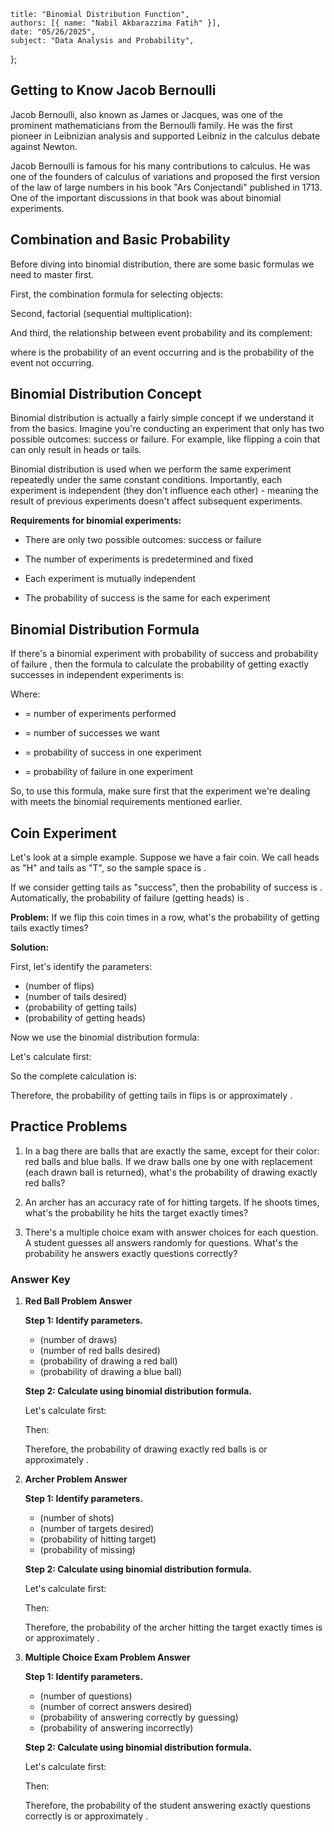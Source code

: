     title: "Binomial Distribution Function",
    authors: [{ name: "Nabil Akbarazzima Fatih" }],
    date: "05/26/2025",
    subject: "Data Analysis and Probability",
};

## Getting to Know Jacob Bernoulli

Jacob Bernoulli, also known as James or Jacques, was one of the prominent mathematicians from the Bernoulli family. He was the first pioneer in Leibnizian analysis and supported Leibniz in the calculus debate against Newton.

Jacob Bernoulli is famous for his many contributions to calculus. He was one of the founders of calculus of variations and proposed the first version of the law of large numbers in his book "Ars Conjectandi" published in 1713. One of the important discussions in that book was about binomial experiments.

## Combination and Basic Probability

Before diving into binomial distribution, there are some basic formulas we need to master first.

First, the combination formula for selecting objects:

<BlockMath math="C_k^n = \binom{n}{k} = \frac{n!}{k!(n-k)!}" />

Second, factorial (sequential multiplication):

<BlockMath math="n! = n \times (n-1) \times ... \times 3 \times 2 \times 1" />

And third, the relationship between event probability and its complement:

<BlockMath math="P(A) + P(A^c) = 1" />

where <InlineMath math="P(A)" /> is the probability of an event occurring and <InlineMath math="P(A^c)" /> is the probability of the event not occurring.

## Binomial Distribution Concept

Binomial distribution is actually a fairly simple concept if we understand it from the basics. Imagine you're conducting an experiment that only has two possible outcomes: success or failure. For example, like flipping a coin that can only result in heads or tails.

Binomial distribution is used when we perform the same experiment repeatedly under the same constant conditions. Importantly, each experiment is independent (they don't influence each other) - meaning the result of previous experiments doesn't affect subsequent experiments.

**Requirements for binomial experiments:**

- There are only two possible outcomes: success or failure

- The number of experiments is predetermined and fixed

- Each experiment is mutually independent

- The probability of success is the same for each experiment

## Binomial Distribution Formula

If there's a binomial experiment with probability of success <InlineMath math="p" /> and probability of failure <InlineMath math="q = 1 - p" />, then the formula to calculate the probability of getting exactly <InlineMath math="x" /> successes in <InlineMath math="n" /> independent experiments is:

<BlockMath math="b(x;n,p) = \binom{n}{x} p^x q^{n-x} \text{ for } x = 0,1,2,...,n" />

Where:

- <InlineMath math="n" /> = number of experiments performed

- <InlineMath math="x" /> = number of successes we want

- <InlineMath math="p" /> = probability of success in one experiment

- <InlineMath math="q = 1-p" /> = probability of failure in one experiment

So, to use this formula, make sure first that the experiment we're dealing with meets the binomial requirements mentioned earlier.

## Coin Experiment

Let's look at a simple example. Suppose we have a fair coin. We call heads as "H" and tails as "T", so the sample space is <InlineMath math="S = \{H,T\}" />. 

If we consider getting tails as "success", then the probability of success is <InlineMath math="p = \frac{1}{2}" />. Automatically, the probability of failure (getting heads) is <InlineMath math="q = 1 - \frac{1}{2} = \frac{1}{2}" />.

**Problem:** If we flip this coin <InlineMath math="7" /> times in a row, what's the probability of getting tails exactly <InlineMath math="5" /> times?

**Solution:**

First, let's identify the parameters:
- <InlineMath math="n = 7" /> (number of flips)
- <InlineMath math="x = 5" /> (number of tails desired)  
- <InlineMath math="p = \frac{1}{2}" /> (probability of getting tails)
- <InlineMath math="q = \frac{1}{2}" /> (probability of getting heads)

Now we use the binomial distribution formula:

<div className="flex flex-col gap-4">
<BlockMath math="b(5;7,\frac{1}{2}) = \binom{7}{5} \left(\frac{1}{2}\right)^5 \left(\frac{1}{2}\right)^{7-5}" />

<BlockMath math="= \binom{7}{5} \left(\frac{1}{2}\right)^5 \left(\frac{1}{2}\right)^2" />

<BlockMath math="= \binom{7}{5} \left(\frac{1}{2}\right)^7" />
</div>

Let's calculate <InlineMath math="\binom{7}{5}" /> first:

<div className="flex flex-col gap-4">
<BlockMath math="\binom{7}{5} = \frac{7!}{5!(7-5)!} = \frac{7!}{5! \cdot 2!}" />

<BlockMath math="= \frac{7 \times 6 \times 5!}{5! \times 2 \times 1} = \frac{7 \times 6}{2} = \frac{42}{2} = 21" />
</div>

So the complete calculation is:

<div className="flex flex-col gap-4">
<BlockMath math="b(5;7,\frac{1}{2}) = 21 \times \frac{1}{2^7} = 21 \times \frac{1}{128} = \frac{21}{128}" />
</div>

Therefore, the probability of getting <InlineMath math="5" /> tails in <InlineMath math="7" /> flips is <InlineMath math="\frac{21}{128}" /> or approximately <InlineMath math="16.4\%" />.

## Practice Problems

1. In a bag there are <InlineMath math="10" /> balls that are exactly the same, except for their color: <InlineMath math="6" /> red balls and <InlineMath math="4" /> blue balls. If we draw <InlineMath math="5" /> balls one by one with replacement (each drawn ball is returned), what's the probability of drawing exactly <InlineMath math="3" /> red balls?

2. An archer has an accuracy rate of <InlineMath math="80\%" /> for hitting targets. If he shoots <InlineMath math="6" /> times, what's the probability he hits the target exactly <InlineMath math="4" /> times?

3. There's a multiple choice exam with <InlineMath math="4" /> answer choices for each question. A student guesses all answers randomly for <InlineMath math="8" /> questions. What's the probability he answers exactly <InlineMath math="2" /> questions correctly?

### Answer Key

1. **Red Ball Problem Answer**

    **Step 1: Identify parameters.**
    
    - <InlineMath math="n = 5" /> (number of draws)
    - <InlineMath math="x = 3" /> (number of red balls desired)
    - <InlineMath math="p = \frac{6}{10} = 0.6" /> (probability of drawing a red ball)
    - <InlineMath math="q = 1 - 0.6 = 0.4" /> (probability of drawing a blue ball)

    **Step 2: Calculate using binomial distribution formula.**
    
    <div className="flex flex-col gap-4">
    <BlockMath math="b(3;5,0.6) = \binom{5}{3} (0.6)^3 (0.4)^2" />
    </div>
    
    Let's calculate <InlineMath math="\binom{5}{3}" /> first:

    <BlockMath math="\binom{5}{3} = \frac{5!}{3! \cdot 2!} = \frac{5 \times 4}{2 \times 1} = 10" />
    
    Then:
    
    <div className="flex flex-col gap-4">
    <BlockMath math="= 10 \times (0.6)^3 \times (0.4)^2" />
    
    <BlockMath math="= 10 \times 0.216 \times 0.16 = 0.3456" />
    </div>
    
    Therefore, the probability of drawing exactly <InlineMath math="3" /> red balls is <InlineMath math="0.3456" /> or approximately <InlineMath math="34.6\%" />.

2. **Archer Problem Answer**

    **Step 1: Identify parameters.**
    
    - <InlineMath math="n = 6" /> (number of shots)
    - <InlineMath math="x = 4" /> (number of targets desired)
    - <InlineMath math="p = 0.8" /> (probability of hitting target)
    - <InlineMath math="q = 0.2" /> (probability of missing)

    **Step 2: Calculate using binomial distribution formula.**
    
    <div className="flex flex-col gap-4">
    <BlockMath math="b(4;6,0.8) = \binom{6}{4} (0.8)^4 (0.2)^2" />
    </div>
    
    Let's calculate <InlineMath math="\binom{6}{4}" /> first:
    
    <BlockMath math="\binom{6}{4} = \frac{6!}{4! \cdot 2!} = \frac{6 \times 5}{2 \times 1} = 15" />
    
    Then:

    <div className="flex flex-col gap-4">
    <BlockMath math="= 15 \times (0.8)^4 \times (0.2)^2" />
    
    <BlockMath math="= 15 \times 0.4096 \times 0.04 = 0.2458" />
    </div>
    
    Therefore, the probability of the archer hitting the target exactly <InlineMath math="4" /> times is <InlineMath math="0.2458" /> or approximately <InlineMath math="24.6\%" />.

3. **Multiple Choice Exam Problem Answer**

    **Step 1: Identify parameters.**
    
    - <InlineMath math="n = 8" /> (number of questions)
    - <InlineMath math="x = 2" /> (number of correct answers desired)
    - <InlineMath math="p = \frac{1}{4} = 0.25" /> (probability of answering correctly by guessing)
    - <InlineMath math="q = \frac{3}{4} = 0.75" /> (probability of answering incorrectly)

    **Step 2: Calculate using binomial distribution formula.**
    
    <div className="flex flex-col gap-4">
    <BlockMath math="b(2;8,0.25) = \binom{8}{2} (0.25)^2 (0.75)^6" />
    </div>
    
    Let's calculate <InlineMath math="\binom{8}{2}" /> first:

    <BlockMath math="\binom{8}{2} = \frac{8!}{2! \cdot 6!} = \frac{8 \times 7}{2 \times 1} = 28" />
    
    Then:

    <div className="flex flex-col gap-4">
    <BlockMath math="= 28 \times (0.25)^2 \times (0.75)^6" />
    
    <BlockMath math="= 28 \times 0.0625 \times 0.178 = 0.3115" />
    </div>
    
    Therefore, the probability of the student answering exactly <InlineMath math="2" /> questions correctly is <InlineMath math="0.3115" /> or approximately <InlineMath math="31.2\%" />.